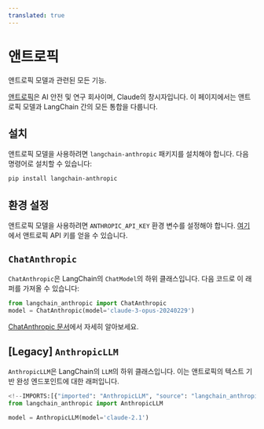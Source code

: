 ```yaml
---
translated: true
---
```


# 앤트로픽

앤트로픽 모델과 관련된 모든 기능.

[앤트로픽](https://www.anthropic.com/)은 AI 안전 및 연구 회사이며, Claude의 창시자입니다.
이 페이지에서는 앤트로픽 모델과 LangChain 간의 모든 통합을 다룹니다.

## 설치

앤트로픽 모델을 사용하려면 `langchain-anthropic` 패키지를 설치해야 합니다.
다음 명령어로 설치할 수 있습니다:

```bash
pip install langchain-anthropic
```

## 환경 설정

앤트로픽 모델을 사용하려면 `ANTHROPIC_API_KEY` 환경 변수를 설정해야 합니다.
[여기](https://console.anthropic.com/settings/keys)에서 앤트로픽 API 키를 얻을 수 있습니다.

## `ChatAnthropic`

`ChatAnthropic`은 LangChain의 `ChatModel`의 하위 클래스입니다.
다음 코드로 이 래퍼를 가져올 수 있습니다:

```python
from langchain_anthropic import ChatAnthropic
model = ChatAnthropic(model='claude-3-opus-20240229')
```

[ChatAnthropic 문서](/docs/integrations/chat/anthropic)에서 자세히 알아보세요.

## [Legacy] `AnthropicLLM`

`AnthropicLLM`은 LangChain의 `LLM`의 하위 클래스입니다. 이는 앤트로픽의 텍스트 기반 완성 엔드포인트에 대한 래퍼입니다.

```python
<!--IMPORTS:[{"imported": "AnthropicLLM", "source": "langchain_anthropic", "docs": "https://api.python.langchain.com/en/latest/llms/langchain_anthropic.llms.AnthropicLLM.html", "title": "Anthropic"}]-->
from langchain_anthropic import AnthropicLLM

model = AnthropicLLM(model='claude-2.1')
```
